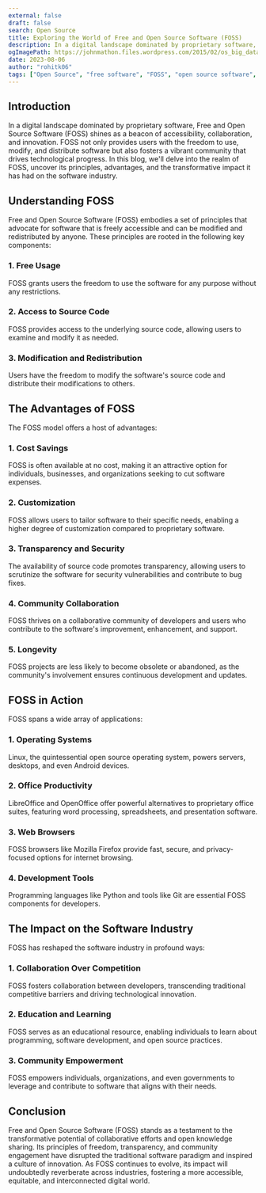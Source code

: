 ```yaml
---
external: false
draft: false
search: Open Source
title: Exploring the World of Free and Open Source Software (FOSS)
description: In a digital landscape dominated by proprietary software, Free and Open Source Software (FOSS) shines as a beacon of accessibility, collaboration, and innovation. FOSS not only provides users with the freedom to use, modify, and distribute software but also fosters a vibrant community that drives technological progress. In this blog, we'll delve into the realm of FOSS, uncover its principles, advantages, and the transformative impact it has had on the software industry.
ogImagePath: https://johnmathon.files.wordpress.com/2015/02/os_big_data_open_source_tools-v21.jpg
date: 2023-08-06
author: "rohitk06"
tags: ["Open Source", "free software", "FOSS", "open source software", "free and open source software", "open source principles", "open source advantages", "open source applications", "open source impact", "open source collaboration", "open source education", "open source community"]
---
```




## Introduction

In a digital landscape dominated by proprietary software, Free and Open Source Software (FOSS) shines as a beacon of accessibility, collaboration, and innovation. FOSS not only provides users with the freedom to use, modify, and distribute software but also fosters a vibrant community that drives technological progress. In this blog, we'll delve into the realm of FOSS, uncover its principles, advantages, and the transformative impact it has had on the software industry.

## Understanding FOSS

Free and Open Source Software (FOSS) embodies a set of principles that advocate for software that is freely accessible and can be modified and redistributed by anyone. These principles are rooted in the following key components:

### 1. Free Usage

FOSS grants users the freedom to use the software for any purpose without any restrictions.

### 2. Access to Source Code

FOSS provides access to the underlying source code, allowing users to examine and modify it as needed.

### 3. Modification and Redistribution

Users have the freedom to modify the software's source code and distribute their modifications to others.

## The Advantages of FOSS

The FOSS model offers a host of advantages:

### 1. Cost Savings

FOSS is often available at no cost, making it an attractive option for individuals, businesses, and organizations seeking to cut software expenses.

### 2. Customization

FOSS allows users to tailor software to their specific needs, enabling a higher degree of customization compared to proprietary software.

### 3. Transparency and Security

The availability of source code promotes transparency, allowing users to scrutinize the software for security vulnerabilities and contribute to bug fixes.

### 4. Community Collaboration

FOSS thrives on a collaborative community of developers and users who contribute to the software's improvement, enhancement, and support.

### 5. Longevity

FOSS projects are less likely to become obsolete or abandoned, as the community's involvement ensures continuous development and updates.

## FOSS in Action

FOSS spans a wide array of applications:

### 1. Operating Systems

Linux, the quintessential open source operating system, powers servers, desktops, and even Android devices.

### 2. Office Productivity

LibreOffice and OpenOffice offer powerful alternatives to proprietary office suites, featuring word processing, spreadsheets, and presentation software.

### 3. Web Browsers

FOSS browsers like Mozilla Firefox provide fast, secure, and privacy-focused options for internet browsing.

### 4. Development Tools

Programming languages like Python and tools like Git are essential FOSS components for developers.

## The Impact on the Software Industry

FOSS has reshaped the software industry in profound ways:

### 1. Collaboration Over Competition

FOSS fosters collaboration between developers, transcending traditional competitive barriers and driving technological innovation.

### 2. Education and Learning

FOSS serves as an educational resource, enabling individuals to learn about programming, software development, and open source practices.

### 3. Community Empowerment

FOSS empowers individuals, organizations, and even governments to leverage and contribute to software that aligns with their needs.

## Conclusion

Free and Open Source Software (FOSS) stands as a testament to the transformative potential of collaborative efforts and open knowledge sharing. Its principles of freedom, transparency, and community engagement have disrupted the traditional software paradigm and inspired a culture of innovation. As FOSS continues to evolve, its impact will undoubtedly reverberate across industries, fostering a more accessible, equitable, and interconnected digital world.


